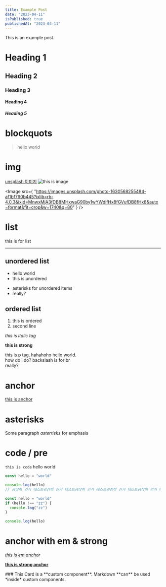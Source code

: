 ```yaml
---
title: Example Post
date: "2023-04-11"
isPublished: true
publishedAt: "2023-04-11"
---
```


This is an example post.

# Heading 1

## Heading 2

### Heading 3

#### Heading 4

##### Heading 5

# blockquots

> hello world

# img

[unsplash 이미지](https://unsplash.com/ko/%EC%82%AC%EC%A7%84/FapylvrWHC8)
![this is image](https://images.unsplash.com/photo-1630568255484-af1bf760b445?ixlib=rb-4.0.3&ixid=MnwxMjA3fDB8MHxwaG90by1wYWdlfHx8fGVufDB8fHx8&auto=format&fit=crop&w=1740&q=80)

<Image
  src={
    "https://images.unsplash.com/photo-1630568255484-af1bf760b445?ixlib=rb-4.0.3&ixid=MnwxMjA3fDB8MHxwaG90by1wYWdlfHx8fGVufDB8fHx8&auto=format&fit=crop&w=1740&q=80"
  }
/>

# list

this is for list

---

## unordered list

- hello world
- this is unordered

* asterisks for unordered items
* really?

## ordered list

1. this is ordered
2. second line

_this is italic tag_

**this is strong**

this is p tag. hahahoho hello world. <br />
how do i do? backslash is for br\
really?

# anchor

[this is anchor](https://www.naver.com)

# asterisks

Some paragraph _asterrisks_ for emphasis

# code / pre

`this is code` hello world

```js
const hello = "world"

console.log(hello)
// 굉장히 긴거 테스트굉장히 긴거 테스트굉장히 긴거 테스트굉장히 긴거 테스트굉장히 긴거 테스트굉장히 긴거 테스트굉장히 긴거 테스트굉장히 긴거 테스트
```

```js
const hello = "world"
if (hello !== "zz") {
  console.log("zz")
}

console.log(hello)
```

# anchor with em & strong

[_this is em anchor_](www.naver.com)

[**this is strong anchor**](www.naver.com)

<Card>
  ### This Card is a **custom component**. Markdown **can** be used *inside*
  custom components.
</Card>
